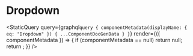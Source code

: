
# Dropdown

<StaticQuery
  query={graphql`query {
    componentMetadata(displayName: { eq: "Dropdown" }) { ...ComponentDocGenData }
  }`}
  render={({ componentMetadata }) => {
    if (componentMetadata == null) return null;
    return <PropsTable propMetaData={componentMetadata.props} />;
  }}
/>

